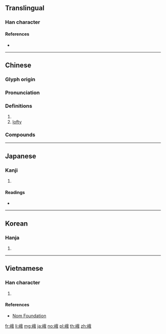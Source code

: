 {{character info/new}}
{{also|峩}}
==Translingual==

===Han character===
{{Han char|rn=46|rad=山|as=07|sn=10|four=23750|canj=UHQI|ids=⿰山我}}

====References====
* {{Han ref|kx=0311.090|dkj=08071|dj=0611.150|hdz=10774.150|uh=5CE8|ud=23784|bh=AE6F|bd=44655}}

----

==Chinese==
{{zh-forms}}

===Glyph origin===
{{Han etym}}

===Pronunciation===
{{zh-pron
|m=é
|c=ngo4
|mc=
|oc=y
|cat=n,a
}}

===Definitions===
{{zh-hanzi}}

# {{zh-short|峨嵋}}
# [[lofty]]

===Compounds===
{{zh-der|峨然|嶍峨|岑峨|峨然矗立|峨螺|峨峨|峨嵋山|巍峨|嵬峨|峨冠博帶|峨冠|峨髻|嵯峨|軻峨}}

----

==Japanese==

===Kanji===
{{ja-kanji|grade=|rs=山07}}

# {{defn|lang=ja|sort=山07}}

====Readings====
* {{ja-readings|on=[[が]] (ga)|kun=[[たかね]] (takane), [[いかめしい]] (ikameshii)}}

----

==Korean==

===Hanja===
{{ko-hanja|hangeul=아|rv=a|mr=a}}

# {{defn|lang=ko|sort=山07}}

----

==Vietnamese==

===Han character===
{{vi-readings|rs=山07|hanviet=nga}}

# {{defn|lang=vi|sort=山07}}

====References====
* [http://nomfoundation.org/common/nom_details.php?codepoint=5ce8 Nom Foundation]

[[fr:峨]]
[[li:峨]]
[[mg:峨]]
[[ja:峨]]
[[no:峨]]
[[pl:峨]]
[[th:峨]]
[[zh:峨]]